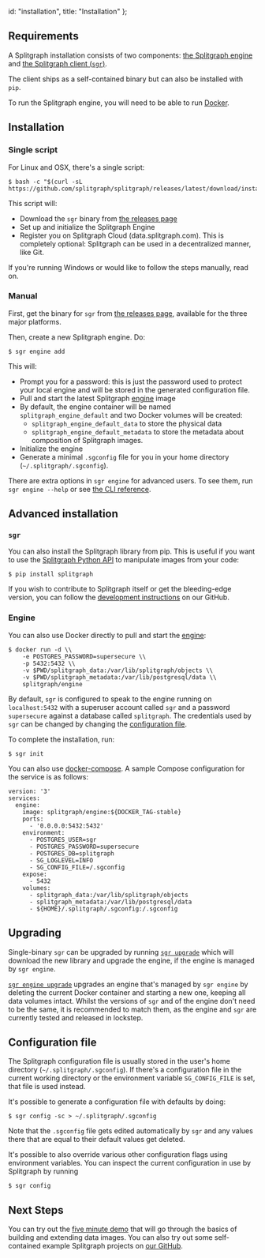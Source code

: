   id: "installation",
  title: "Installation"
};

## Requirements

A Splitgraph installation consists of two components: [the Splitgraph engine](../architecture/splitgraph_engine) and [the Splitgraph client (`sgr`)](../architecture/sgr_client).

The client ships as a self-contained binary but can also be installed with `pip`.

To run the Splitgraph engine, you will need to be able to run [Docker](https://www.docker.com/get-started).

## Installation

### Single script

For Linux and OSX, there's a single script:

```
$ bash -c "$(curl -sL https://github.com/splitgraph/splitgraph/releases/latest/download/install.sh)"
```

This script will:

  * Download the `sgr` binary from [the releases page](https://github.com/splitgraph/splitgraph/releases/latest)
  * Set up and initialize the Splitgraph Engine
  * Register you on Splitgraph Cloud (data.splitgraph.com). This is completely optional:
   Splitgraph can be used in a decentralized manner, like Git.

If you're running Windows or would like to follow the steps manually, read on.

### Manual

First, get the binary for `sgr` from [the releases page](https://github.com/splitgraph/splitgraph/releases/latest), available for the three major platforms.

Then, create a new Splitgraph engine. Do:

```
$ sgr engine add
```

This will:

  * Prompt you for a password: this is just the password used to protect your
    local engine and will be stored in the generated configuration file.
  * Pull and start the latest Splitgraph [engine](https://hub.docker.com/r/splitgraph/engine/) image
  * By default, the engine container will be named `splitgraph_engine_default` and two Docker volumes
    will be created:
    * `splitgraph_engine_default_data` to store the physical data
    * `splitgraph_engine_default_metadata` to store the metadata about composition of Splitgraph images.
  * Initialize the engine
  * Generate a minimal `.sgconfig` file for you in your home directory (`~/.splitgraph/.sgconfig`).

There are extra options in `sgr engine` for advanced users. To see them, run `sgr engine --help` or
see [the CLI reference](../sgr/engine_management/engine_add).

## Advanced installation

### `sgr`

You can also install the Splitgraph library from pip. This is useful if you want to use the
[Splitgraph Python API](../python_api/splitgraph) to manipulate images from your code:

```
$ pip install splitgraph
```

If you wish to contribute to Splitgraph itself or get the bleeding-edge version, you can follow
the [development instructions](https://github.com/splitgraph/splitgraph/#setting-up-a-development-environment)
on our GitHub.

### Engine

You can also use Docker directly to pull and start the
[engine](https://hub.docker.com/r/splitgraph/engine/):

```
$ docker run -d \\
    -e POSTGRES_PASSWORD=supersecure \\
    -p 5432:5432 \\
    -v $PWD/splitgraph_data:/var/lib/splitgraph/objects \\
    -v $PWD/splitgraph_metadata:/var/lib/postgresql/data \\
    splitgraph/engine
```

By default, `sgr` is configured to speak to the engine running on
`localhost:5432` with a superuser account called `sgr` and a password
`supersecure` against a database called `splitgraph`. The credentials used by `sgr`
can be changed by changing the [configuration file](#configuration-file).

To complete the installation, run:

```
$ sgr init
```

You can also use [docker-compose](https://docs.docker.com/compose/). A sample
Compose configuration for the service is as follows:

```
version: '3'
services:
  engine:
    image: splitgraph/engine:${DOCKER_TAG-stable}
    ports:
      - '0.0.0.0:5432:5432'
    environment:
      - POSTGRES_USER=sgr
      - POSTGRES_PASSWORD=supersecure
      - POSTGRES_DB=splitgraph
      - SG_LOGLEVEL=INFO
      - SG_CONFIG_FILE=/.sgconfig
    expose:
      - 5432
    volumes:
      - splitgraph_data:/var/lib/splitgraph/objects
      - splitgraph_metadata:/var/lib/postgresql/data
      - ${HOME}/.splitgraph/.sgconfig:/.sgconfig
```

## Upgrading

Single-binary `sgr` can be upgraded by running [`sgr upgrade`](../sgr/miscellaneous/upgrade) which
will download the new library and upgrade the engine, if the engine is managed by `sgr engine`.

[`sgr engine upgrade`](../sgr/miscellaneous/engine/upgrade) upgrades an engine that's managed by `sgr engine`
by deleting the current Docker container and starting a new one, keeping all data volumes intact.
Whilst the versions of `sgr` and of the engine don't need to be the same, it is recommended to match them, as the engine and `sgr` are currently tested and released in lockstep.

## Configuration file

The Splitgraph configuration file is usually stored in the user's home directory
(`~/.splitgraph/.sgconfig`). If there's a configuration file in the current working
directory or the environment variable `SG_CONFIG_FILE` is set, that file is used instead.

It's possible to generate a configuration file with defaults by doing:

```
$ sgr config -sc > ~/.splitgraph/.sgconfig
```

Note that the `.sgconfig` file gets edited automatically by `sgr` and any values there
that are equal to their default values get deleted.

It's possible to also override various other configuration flags using environment variables. You
can inspect the current configuration in use by Splitgraph by running

```
$ sgr config
```

## Next Steps

You can try out the [five minute demo](five_minute_demo) that will go through the basics of building
and extending data images. You can also try out some self-contained example Splitgraph projects
on [our GitHub](https://github.com/splitgraph/splitgraph/tree/master/examples).
